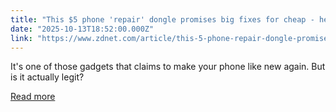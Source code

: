 ```yaml
---
title: "This $5 phone 'repair' dongle promises big fixes for cheap - here are my results"
date: "2025-10-13T18:52:00.000Z"
link: "https://www.zdnet.com/article/this-5-phone-repair-dongle-promises-big-fixes-for-cheap-here-are-my-results/"
---
```


It's one of those gadgets that claims to make your phone like new again. But is it actually legit?

[Read more](https://www.zdnet.com/article/this-5-phone-repair-dongle-promises-big-fixes-for-cheap-here-are-my-results/)

